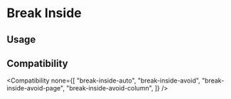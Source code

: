 
# Break Inside

## Usage

<Usage />

## Compatibility

<Compatibility
  none={[
    "break-inside-auto",
    "break-inside-avoid",
    "break-inside-avoid-page",
    "break-inside-avoid-column",
  ]}
/>
